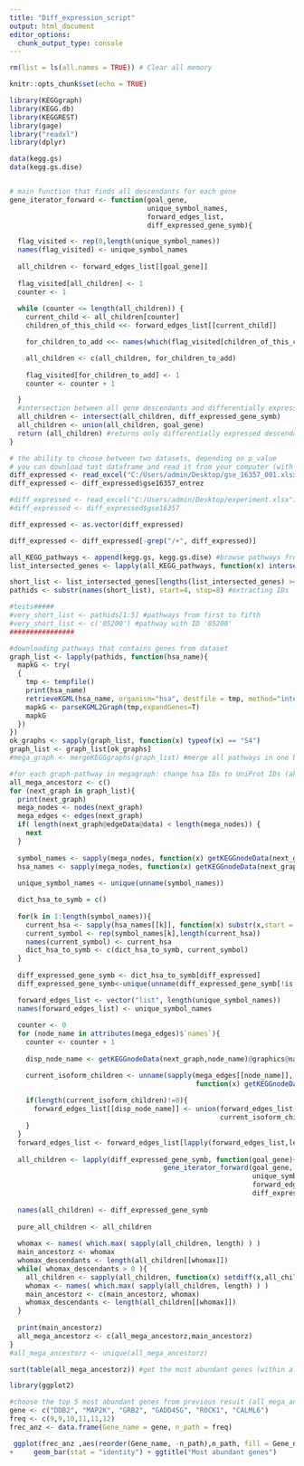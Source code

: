 ```yaml
---
title: "Diff_expression_script"
output: html_document
editor_options: 
  chunk_output_type: console
---
```

```r
rm(list = ls(all.names = TRUE)) # Clear all memory
```

```r
knitr::opts_chunk$set(echo = TRUE)
```

```r
library(KEGGgraph)
library(KEGG.db)
library(KEGGREST)
library(gage)
library("readxl")
library(dplyr)

data(kegg.gs)
data(kegg.gs.dise)



```

```r
# main function that finds all descendants for each gene 
gene_iterator_forward <- function(goal_gene, 
                                  unique_symbol_names,
                                  forward_edges_list,
                                  diff_expressed_gene_symb){

  flag_visited <- rep(0,length(unique_symbol_names))
  names(flag_visited) <- unique_symbol_names
  
  all_children <- forward_edges_list[[goal_gene]]
  
  flag_visited[all_children] <- 1
  counter <- 1
  
  while (counter <= length(all_children)) {
    current_child <- all_children[counter]
    children_of_this_child <<- forward_edges_list[[current_child]]

    for_children_to_add <<- names(which(flag_visited[children_of_this_child] == 0))

    all_children <- c(all_children, for_children_to_add)
    
    flag_visited[for_children_to_add] <- 1
    counter <- counter + 1

  }
  #intersection between all gene descendants and differentially expressed ones
  all_children <- intersect(all_children, diff_expressed_gene_symb) 
  all_children <- union(all_children, goal_gene)
  return (all_children) #returns only differentially expressed descendants for each gene
}

```


```r
# the ability to choose between two datasets, depending on p_value
# you can download tast dataframe and read it from your computer (with your own path)
diff_expressed <- read_excel("C:/Users/admin/Desktop/gse_16357_001.xlsx") 
diff_expressed <- diff_expressed$gse16357_entrez

#diff_expressed <- read_excel("C:/Users/admin/Desktop/experiment.xlsx")
#diff_expressed <- diff_expressed$gse16357

diff_expressed <- as.vector(diff_expressed)

diff_expressed <- diff_expressed[-grep("/+", diff_expressed)]

```


```r
all_KEGG_pathways <- append(kegg.gs, kegg.gs.dise) #browse pathways from KEGG database
list_intersected_genes <- lapply(all_KEGG_pathways, function(x) intersect(diff_expressed, x)) #intersection between genes in datasets and pathway genes from prev step

short_list <- list_intersected_genes[lengths(list_intersected_genes) >= 5] #cutoff by min 5 genes in the pathway
pathids <- substr(names(short_list), start=4, stop=8) #extracting IDs

#tests#####
#very_short_list <- pathids[1:5] #pathways from first to fifth
#very_short_list <- c('05200') #pathway with ID '05200'
################

#downloading pathways that contains genes from dataset
graph_list <- lapply(pathids, function(hsa_name){
  mapkG <- try(
  {
    tmp <- tempfile()
    print(hsa_name)
    retrieveKGML(hsa_name, organism="hsa", destfile = tmp, method="internal", quiet=TRUE)
    mapkG <- parseKGML2Graph(tmp,expandGenes=T)
    mapkG
  })  
})
ok_graphs <- sapply(graph_list, function(x) typeof(x) == "S4")
graph_list <- graph_list[ok_graphs]
#mega_graph <- mergeKEGGgraphs(graph_list) #merge all pathways in one big graph

```

```r

#for each graph-pathway in megagraph: change hsa IDs to UniProt IDs (aka 'real names'), find all descendants for each gene in the given pathway, get the list of genes with the largest number of differentially expressed descendants             
all_mega_ancestorz <- c()
for (next_graph in graph_list){
  print(next_graph)
  mega_nodes <- nodes(next_graph)
  mega_edges <- edges(next_graph)
  if( length(next_graph@edgeData@data) < length(mega_nodes)) {
    next
  }
  
  symbol_names <- sapply(mega_nodes, function(x) getKEGGnodeData(next_graph,x)@graphics@name)
  hsa_names <- sapply(mega_nodes, function(x) getKEGGnodeData(next_graph,x)@name)
  
  unique_symbol_names <- unique(unname(symbol_names))

  dict_hsa_to_symb = c()
  
  for(k in 1:length(symbol_names)){
    current_hsa <- sapply(hsa_names[[k]], function(x) substr(x,start = 5, stop = nchar(x)))
    current_symbol <- rep(symbol_names[k],length(current_hsa))
    names(current_symbol) <- current_hsa
    dict_hsa_to_symb <- c(dict_hsa_to_symb, current_symbol)
  }
  
  diff_expressed_gene_symb <- dict_hsa_to_symb[diff_expressed]
  diff_expressed_gene_symb<-unique(unname(diff_expressed_gene_symb[!is.na(diff_expressed_gene_symb)]))

  forward_edges_list <- vector("list", length(unique_symbol_names))
  names(forward_edges_list) <- unique_symbol_names
  
  counter <- 0
  for (node_name in attributes(mega_edges)$`names`){
    counter <- counter + 1
  
    disp_node_name <- getKEGGnodeData(next_graph,node_name)@graphics@name

    current_isoform_children <- unname(sapply(mega_edges[[node_name]], 
                                              function(x) getKEGGnodeData(next_graph,x)@graphics@name))
    
    if(length(current_isoform_children)!=0){
      forward_edges_list[[disp_node_name]] <- union(forward_edges_list[[disp_node_name]],
                                                    current_isoform_children)  
    }
  }
  forward_edges_list <- forward_edges_list[lapply(forward_edges_list,length)>0]
  
  all_children <- lapply(diff_expressed_gene_symb, function(goal_gene){
                                      gene_iterator_forward(goal_gene, 
                                                            unique_symbol_names,
                                                            forward_edges_list,
                                                            diff_expressed_gene_symb)})  
  
  names(all_children) <- diff_expressed_gene_symb
  
  pure_all_children <- all_children
  
  whomax <- names( which.max( sapply(all_children, length) ) )
  main_ancestorz <- whomax
  whomax_descendants <- length(all_children[[whomax]]) 
  while( whomax_descendants > 0 ){
    all_children <- sapply(all_children, function(x) setdiff(x,all_children[[whomax]]))
    whomax <- names( which.max( sapply(all_children, length) ) )
    main_ancestorz <- c(main_ancestorz, whomax)
    whomax_descendants <- length(all_children[[whomax]]) 
  }
  
  print(main_ancestorz)
  all_mega_ancestorz <- c(all_mega_ancestorz,main_ancestorz)
}
#all_mega_ancestorz <- unique(all_mega_ancestorz)

sort(table(all_mega_ancestorz)) #get the most abundant genes (within all pathways)
```


```r
library(ggplot2)

#choose the top 5 most abundant genes from previous resuit (all_mega_ancestorz)
gene <- c("DDB2", "MAP2K", "GRB2", "GADD45G", "ROCK1", "CALML6")
freq <- c(9,9,10,11,11,12)
frec_anz <- data.frame(Gene_name = gene, n_path = freq)

 ggplot(frec_anz ,aes(reorder(Gene_name, -n_path),n_path, fill = Gene_name)) + 
+     geom_bar(stat = "identity") + ggtitle("Most abundant genes") 

```

